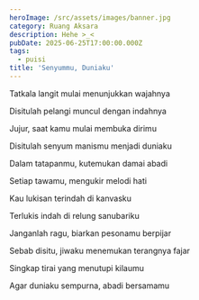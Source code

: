 ```yaml
---
heroImage: /src/assets/images/banner.jpg
category: Ruang Aksara
description: Hehe >_<
pubDate: 2025-06-25T17:00:00.000Z
tags:
  - puisi
title: 'Senyummu, Duniaku'
---
```


Tatkala langit mulai menunjukkan wajahnya

Disitulah pelangi muncul dengan indahnya

Jujur, saat kamu mulai membuka dirimu

Disitulah senyum manismu menjadi duniaku

Dalam tatapanmu, kutemukan damai abadi

Setiap tawamu, mengukir melodi hati

Kau lukisan terindah di kanvasku

Terlukis indah di relung sanubariku

Janganlah ragu, biarkan pesonamu berpijar

Sebab disitu, jiwaku menemukan terangnya fajar

Singkap tirai yang menutupi kilaumu

Agar duniaku sempurna, abadi bersamamu
